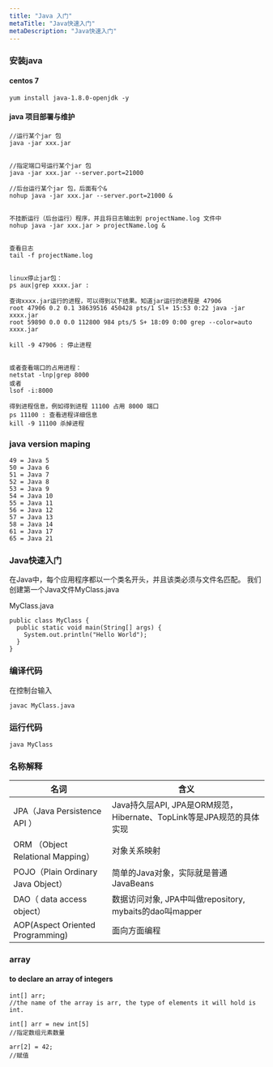 ```yaml
---
title: "Java 入门"
metaTitle: "Java快速入门"
metaDescription: "Java快速入门"
---
```



### 安装java

#### centos 7
```
yum install java-1.8.0-openjdk -y
```

#### java 项目部署与维护

```
//运行某个jar 包
java -jar xxx.jar


//指定端口号运行某个jar 包
java -jar xxx.jar --server.port=21000

//后台运行某个jar 包，后面有个&
nohup java -jar xxx.jar --server.port=21000 &


不挂断运行（后台运行）程序，并且将日志输出到 projectName.log 文件中
nohup java -jar xxx.jar > projectName.log &


查看日志
tail -f projectName.log


linux停止jar包：
ps aux|grep xxxx.jar : 

查询xxxx.jar运行的进程，可以得到以下结果。知道jar运行的进程是 47906
root 47906 0.2 0.1 38639516 450428 pts/1 Sl+ 15:53 0:22 java -jar xxxx.jar
root 59890 0.0 0.0 112800 984 pts/5 S+ 18:09 0:00 grep --color=auto xxxx.jar

kill -9 47906 : 停止进程


或者查看端口的占用进程：
netstat -lnp|grep 8000
或者
lsof -i:8000

得到进程信息，例如得到进程 11100 占用 8000 端口
ps 11100 : 查看进程详细信息
kill -9 11100 杀掉进程
```


### java version maping
```
49 = Java 5
50 = Java 6
51 = Java 7
52 = Java 8
53 = Java 9
54 = Java 10
55 = Java 11
56 = Java 12
57 = Java 13
58 = Java 14
61 = Java 17
65 = Java 21

```
### Java快速入门

在Java中，每个应用程序都以一个类名开头，并且该类必须与文件名匹配。
我们创建第一个Java文件MyClass.java


MyClass.java
```
public class MyClass {
  public static void main(String[] args) {
    System.out.println("Hello World");
  }
}
```

### 编译代码
在控制台输入
```
javac MyClass.java
```

### 运行代码
```
java MyClass
```

### 名称解释
名词 | 含义
------------ | -------------
JPA（Java Persistence API ） | Java持久层API, JPA是ORM规范，Hibernate、TopLink等是JPA规范的具体实现
ORM （Object Relational Mapping） | 对象关系映射
POJO（Plain Ordinary Java Object） | 简单的Java对象，实际就是普通JavaBeans
DAO（ data access object） | 数据访问对象, JPA中叫做repository, mybaits的dao叫mapper
AOP(Aspect Oriented Programming) | 面向方面编程

### array

#### to declare an array of integers
```
int[] arr;
//the name of the array is arr, the type of elements it will hold is int.

int[] arr = new int[5]
//指定数组元素数量

arr[2] = 42;
//赋值
```
